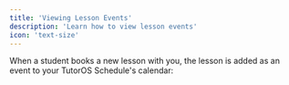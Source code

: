 ```yaml
---
title: 'Viewing Lesson Events'
description: 'Learn how to view lesson events'
icon: 'text-size'
---
```


When a student books a new lesson with you, the lesson is added as an event to your TutorOS Schedule's calendar:

